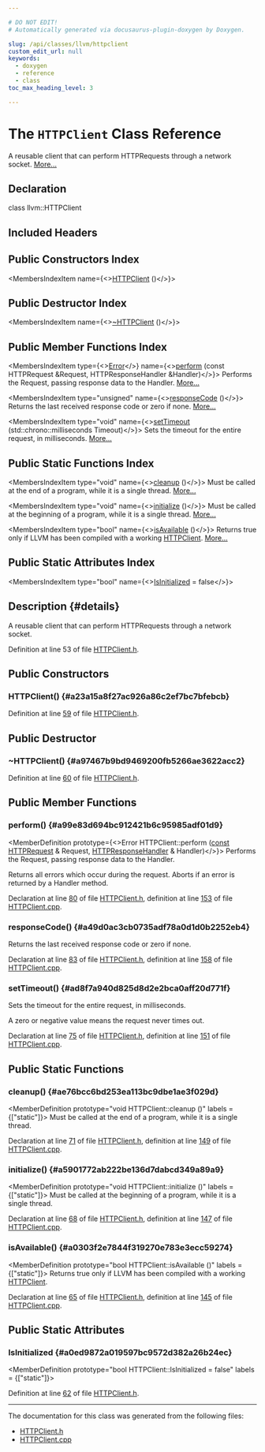 ```yaml
---

# DO NOT EDIT!
# Automatically generated via docusaurus-plugin-doxygen by Doxygen.

slug: /api/classes/llvm/httpclient
custom_edit_url: null
keywords:
  - doxygen
  - reference
  - class
toc_max_heading_level: 3

---
```





# The `HTTPClient` Class Reference

<DoxygenPage pluginConfig={pluginConfig}>

A reusable client that can perform HTTPRequests through a network socket. <a href="#details">More...</a>

## Declaration

<CodeBlock>class llvm::HTTPClient</CodeBlock>

## Included Headers

<IncludesList>
<IncludesListItem
  filePath="llvm/Debuginfod/HTTPClient.h"
  permalink="/docs/api/files/include/include/llvm/include/llvm/debuginfod/httpclient-h"
  isLocal="true" />
</IncludesList>

## Public Constructors Index

<MembersIndex>

<MembersIndexItem
  name={<><a href="#a23a15a8f27ac926a86c2ef7bc7bfebcb">HTTPClient</a> ()</>}>
</MembersIndexItem>

</MembersIndex>

## Public Destructor Index

<MembersIndex>

<MembersIndexItem
  name={<><a href="#a97467b9bd9469200fb5266ae3622acc2">~HTTPClient</a> ()</>}>
</MembersIndexItem>

</MembersIndex>

## Public Member Functions Index

<MembersIndex>

<MembersIndexItem
  type={<><a href="/docs/api/classes/llvm/error">Error</a></>}
  name={<><a href="#a99e83d694bc912421b6c95985adf01d9">perform</a> (const HTTPRequest &amp;Request, HTTPResponseHandler &amp;Handler)</>}>
Performs the Request, passing response data to the Handler. <a href="#a99e83d694bc912421b6c95985adf01d9">More...</a>
</MembersIndexItem>

<MembersIndexItem
  type="unsigned"
  name={<><a href="#a49d0ac3cb0735adf78a0d1d0b2252eb4">responseCode</a> ()</>}>
Returns the last received response code or zero if none. <a href="#a49d0ac3cb0735adf78a0d1d0b2252eb4">More...</a>
</MembersIndexItem>

<MembersIndexItem
  type="void"
  name={<><a href="#ad8f7a940d825d8d2e2bca0aff20d771f">setTimeout</a> (std::chrono::milliseconds Timeout)</>}>
Sets the timeout for the entire request, in milliseconds. <a href="#ad8f7a940d825d8d2e2bca0aff20d771f">More...</a>
</MembersIndexItem>

</MembersIndex>

## Public Static Functions Index

<MembersIndex>

<MembersIndexItem
  type="void"
  name={<><a href="#ae76bcc6bd253ea113bc9dbe1ae3f029d">cleanup</a> ()</>}>
Must be called at the end of a program, while it is a single thread. <a href="#ae76bcc6bd253ea113bc9dbe1ae3f029d">More...</a>
</MembersIndexItem>

<MembersIndexItem
  type="void"
  name={<><a href="#a5901772ab222be136d7dabcd349a89a9">initialize</a> ()</>}>
Must be called at the beginning of a program, while it is a single thread. <a href="#a5901772ab222be136d7dabcd349a89a9">More...</a>
</MembersIndexItem>

<MembersIndexItem
  type="bool"
  name={<><a href="#a0303f2e7844f319270e783e3ecc59274">isAvailable</a> ()</>}>
Returns true only if LLVM has been compiled with a working <a href="/docs/api/classes/llvm/httpclient">HTTPClient</a>. <a href="#a0303f2e7844f319270e783e3ecc59274">More...</a>
</MembersIndexItem>

</MembersIndex>

## Public Static Attributes Index

<MembersIndex>

<MembersIndexItem
  type="bool"
  name={<><a href="#a0ed9872a019597bc9572d382a26b24ec">IsInitialized</a> = false</>}>
</MembersIndexItem>

</MembersIndex>

## Description {#details}

A reusable client that can perform HTTPRequests through a network socket.

Definition at line 53 of file <a href="/docs/api/files/include/include/llvm/include/llvm/debuginfod/httpclient-h">HTTPClient.h</a>.

<SectionDefinition>

## Public Constructors

### HTTPClient() {#a23a15a8f27ac926a86c2ef7bc7bfebcb}

<MemberDefinition
  prototype="HTTPClient::HTTPClient ()">

Definition at line <a href="/docs/api/files/include/include/llvm/include/llvm/debuginfod/httpclient-h/#l00059">59</a> of file <a href="/docs/api/files/include/include/llvm/include/llvm/debuginfod/httpclient-h">HTTPClient.h</a>.
</MemberDefinition>

</SectionDefinition>

<SectionDefinition>

## Public Destructor

### ~HTTPClient() {#a97467b9bd9469200fb5266ae3622acc2}

<MemberDefinition
  prototype="HTTPClient::~HTTPClient ()">

Definition at line <a href="/docs/api/files/include/include/llvm/include/llvm/debuginfod/httpclient-h/#l00060">60</a> of file <a href="/docs/api/files/include/include/llvm/include/llvm/debuginfod/httpclient-h">HTTPClient.h</a>.
</MemberDefinition>

</SectionDefinition>

<SectionDefinition>

## Public Member Functions

### perform() {#a99e83d694bc912421b6c95985adf01d9}

<MemberDefinition
  prototype={<>Error HTTPClient::perform (<a href="/docs/api/files/lib/lib/target/lib/target/aarch64/aarch64promoteconstant-cpp/#a90f8350fecae261c25be85d38b451bff">const</a> <a href="/docs/api/structs/llvm/httprequest">HTTPRequest</a> &amp; Request, <a href="/docs/api/classes/llvm/httpresponsehandler">HTTPResponseHandler</a> &amp; Handler)</>}>
Performs the Request, passing response data to the Handler.

Returns all errors which occur during the request. Aborts if an error is returned by a Handler method.

Declaration at line <a href="/docs/api/files/include/include/llvm/include/llvm/debuginfod/httpclient-h/#l00080">80</a> of file <a href="/docs/api/files/include/include/llvm/include/llvm/debuginfod/httpclient-h">HTTPClient.h</a>, definition at line <a href="/docs/api/files/lib/lib/debuginfod/httpclient-cpp/#l00153">153</a> of file <a href="/docs/api/files/lib/lib/debuginfod/httpclient-cpp">HTTPClient.cpp</a>.
</MemberDefinition>

### responseCode() {#a49d0ac3cb0735adf78a0d1d0b2252eb4}

<MemberDefinition
  prototype="unsigned HTTPClient::responseCode ()">
Returns the last received response code or zero if none.

Declaration at line <a href="/docs/api/files/include/include/llvm/include/llvm/debuginfod/httpclient-h/#l00083">83</a> of file <a href="/docs/api/files/include/include/llvm/include/llvm/debuginfod/httpclient-h">HTTPClient.h</a>, definition at line <a href="/docs/api/files/lib/lib/debuginfod/httpclient-cpp/#l00158">158</a> of file <a href="/docs/api/files/lib/lib/debuginfod/httpclient-cpp">HTTPClient.cpp</a>.
</MemberDefinition>

### setTimeout() {#ad8f7a940d825d8d2e2bca0aff20d771f}

<MemberDefinition
  prototype="void HTTPClient::setTimeout (std::chrono::milliseconds Timeout)">
Sets the timeout for the entire request, in milliseconds.

A zero or negative value means the request never times out.

Declaration at line <a href="/docs/api/files/include/include/llvm/include/llvm/debuginfod/httpclient-h/#l00075">75</a> of file <a href="/docs/api/files/include/include/llvm/include/llvm/debuginfod/httpclient-h">HTTPClient.h</a>, definition at line <a href="/docs/api/files/lib/lib/debuginfod/httpclient-cpp/#l00151">151</a> of file <a href="/docs/api/files/lib/lib/debuginfod/httpclient-cpp">HTTPClient.cpp</a>.
</MemberDefinition>

</SectionDefinition>

<SectionDefinition>

## Public Static Functions

### cleanup() {#ae76bcc6bd253ea113bc9dbe1ae3f029d}

<MemberDefinition
  prototype="void HTTPClient::cleanup ()"
  labels = {["static"]}>
Must be called at the end of a program, while it is a single thread.

Declaration at line <a href="/docs/api/files/include/include/llvm/include/llvm/debuginfod/httpclient-h/#l00071">71</a> of file <a href="/docs/api/files/include/include/llvm/include/llvm/debuginfod/httpclient-h">HTTPClient.h</a>, definition at line <a href="/docs/api/files/lib/lib/debuginfod/httpclient-cpp/#l00149">149</a> of file <a href="/docs/api/files/lib/lib/debuginfod/httpclient-cpp">HTTPClient.cpp</a>.
</MemberDefinition>

### initialize() {#a5901772ab222be136d7dabcd349a89a9}

<MemberDefinition
  prototype="void HTTPClient::initialize ()"
  labels = {["static"]}>
Must be called at the beginning of a program, while it is a single thread.

Declaration at line <a href="/docs/api/files/include/include/llvm/include/llvm/debuginfod/httpclient-h/#l00068">68</a> of file <a href="/docs/api/files/include/include/llvm/include/llvm/debuginfod/httpclient-h">HTTPClient.h</a>, definition at line <a href="/docs/api/files/lib/lib/debuginfod/httpclient-cpp/#l00147">147</a> of file <a href="/docs/api/files/lib/lib/debuginfod/httpclient-cpp">HTTPClient.cpp</a>.
</MemberDefinition>

### isAvailable() {#a0303f2e7844f319270e783e3ecc59274}

<MemberDefinition
  prototype="bool HTTPClient::isAvailable ()"
  labels = {["static"]}>
Returns true only if LLVM has been compiled with a working <a href="/docs/api/classes/llvm/httpclient">HTTPClient</a>.

Declaration at line <a href="/docs/api/files/include/include/llvm/include/llvm/debuginfod/httpclient-h/#l00065">65</a> of file <a href="/docs/api/files/include/include/llvm/include/llvm/debuginfod/httpclient-h">HTTPClient.h</a>, definition at line <a href="/docs/api/files/lib/lib/debuginfod/httpclient-cpp/#l00145">145</a> of file <a href="/docs/api/files/lib/lib/debuginfod/httpclient-cpp">HTTPClient.cpp</a>.
</MemberDefinition>

</SectionDefinition>

<SectionDefinition>

## Public Static Attributes

### IsInitialized {#a0ed9872a019597bc9572d382a26b24ec}

<MemberDefinition
  prototype="bool HTTPClient::IsInitialized = false"
  labels = {["static"]}>

Definition at line <a href="/docs/api/files/include/include/llvm/include/llvm/debuginfod/httpclient-h/#l00062">62</a> of file <a href="/docs/api/files/include/include/llvm/include/llvm/debuginfod/httpclient-h">HTTPClient.h</a>.
</MemberDefinition>

</SectionDefinition>

<hr/>

The documentation for this class was generated from the following files:

<ul>
<li><a href="/docs/api/files/include/include/llvm/include/llvm/debuginfod/httpclient-h">HTTPClient.h</a></li>
<li><a href="/docs/api/files/lib/lib/debuginfod/httpclient-cpp">HTTPClient.cpp</a></li>
</ul>

</DoxygenPage>
